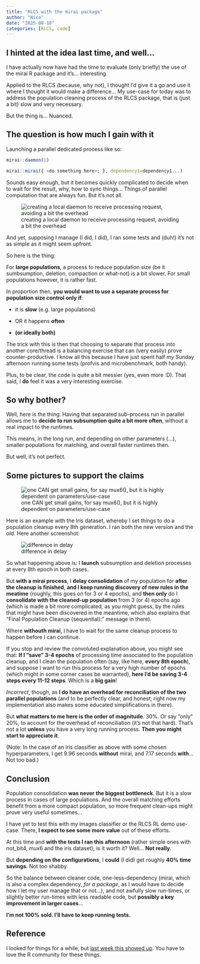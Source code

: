 ```yaml
---
title: "RLCS with the mirai package"
author: "Nico"
date: "2025-08-10"
categories: [RLCS, code]
---
```


## I hinted at the idea last time, and well...

I have actually now have had the time to evaluate (only briefly) the use of the mirai R package and it's... interesting.

Applied to the RLCS (because, why not), I thought I'd give it a go and use it where I thought it would make a difference... My use-case for today was to address the population cleaning process of the RLCS package, that is (just a bit) slow and very necessary.

But the thing is... Nuanced.

## The question is how much I gain with it

Launching a parallel dedicated process like so:

``` r
mirai::daemon(1)

mirai::mirai({ <do something here>; }, dependency1=dependency1...)
```

Sounds easy enough, but it becomes quickly complicated to decide when to wait for the result, why, how to sync things... Things of parallel computation that are always fun. But it's not all.

![creating a local daemon to receive processing request, avoiding a bit the overhead](dedicated_local_daemon.png){fig-align="center"}

And yet, supposing I manage (I did, I did), I ran some tests and (duh!) it's not as simple as it might seem upfront.

So here is the thing:

For **large populations**, a process to reduce population size (be it sumbsumption, deletion, compaction or what-not) is a bit slower. For small populations however, it is rather fast.

In proportion then, **you would want to use a separate process for population size control only if**:

-   it is **slow** (e.g. large populations)

-   OR it happens **often**

-   **(or ideally both)**

The trick with this is then that choosing to separate that process into another core/thread is a balancing exercise that can (very easily) prove counter-productive. I know all this because I have just spent half my Sunday afternoon running some tests (profvis and microbenchmark, both handy).

Plus, to be clear, the code is quite a bit messier (yes, even more :D). That said, I **do** feel it was a very interesting exercise.

## So why bother?

Well, here is the thing: Having that separated sub-process run in parallel allows me to **decide to run subsumption quite a bit more often**, without a real impact to the runtimes.

This means, in the long run, and depending on other parameters (...), smaller populations for matching, and overall faster runtimes then.

But well, it's not perfect.

## Some pictures to support the claims

![one CAN get small gains, for say mux6(), but it is highly dependent on parameters/use-case](slight_gains.png){fig-align="center"}

Here is an example with the Iris dataset, whereby I set things to do a population cleanup every 8th generation. I ran both the new version and the old. Here another screenshot:

![difference in delay](12_instead_of_8.png){fig-align="center"}

So what happening above is: I **launch** subsumption and deletion processes at every 8th epoch in both cases.

But **with a mirai process**, I **delay consolidation** of my population for **after the cleanup is finished**, **and I keep running discovery of new rules in the meatime** (roughly, this goes on for 3 or 4 epochs), and **then only** do I **consolidate with the cleaned-up population** from 3 (or 4) epochs ago (which is made a bit more complicated, as you might guess, by the rules that might have been discovered in the meantime, which also explains that "Final Population Cleanup (sequential):" message in there).

Where **withouth mirai**, I have to wait for the same cleanup process to happen before I can continue.

If you stop and review the convoluted explanation above, you might see that: **If I "save" 3-4 epochs** of processing time associated to the population cleanup, and I clean the population often (say, like here, **every 8th epoch**), and suppose I want to run this process for a very high number of epochs (which might in some corner cases be warranted), **here I'd be saving 3-4 steps every 11-12 steps**. Which is a **big gain**!

*Incorrect*, though, as **I do have an overhead for reconciliation of the two parallel populations** (and to be perfectly clear, and honest, right now my implementation also makes some educated simplifications in there).

But **what matters to me here is the order of magnitude**. 30%. Or say "only" 20%, to account for the overhead of reconciliation (it's not that hard). That's not a lot **unless** you have a very long running process. **Then you might start to appreciate it**.

(Note: In the case of an iris classifier as above with some chosen hyperparameters, I get 9.96 seconds **without** mirai, and 7.17 seconds **with**... Not too bad.)

## Conclusion

Population consolidation **was never the biggest bottleneck**. But it is a slow process in cases of large populations. And the overall matching efforts benefit from a more compact population, so more frequent clean-ups might prove very useful sometimes...

I have yet to test this with my images classifier or the RLCS RL demo use-case. There, **I expect to see some more value** out of these efforts.

At this time and **with the tests I ran this afternoon** (rather simple ones with not_bit4, mux6 and the iris dataset), is it worth it? Well... **Not really**.

But **depending on the configurations**, I **could** (I did) get roughly **40% time savings**. Not too shabby.

So the balance between cleaner code, one-less-dependency (mirai, which is also a complex dependency, *for a package*, as I would have to decide how I let my user manage that or not...), and not awfully slow run-times, or slightly better run-times with less readable code, but **possibly a key improvement in larger cases**...

**I'm not 100% sold. I'll have to keep running tests.**

## Reference

I looked for things for a while, but [last week this showed up](https://youtu.be/sGLD8oVquho?feature=shared). You have to love the R community for these things.
